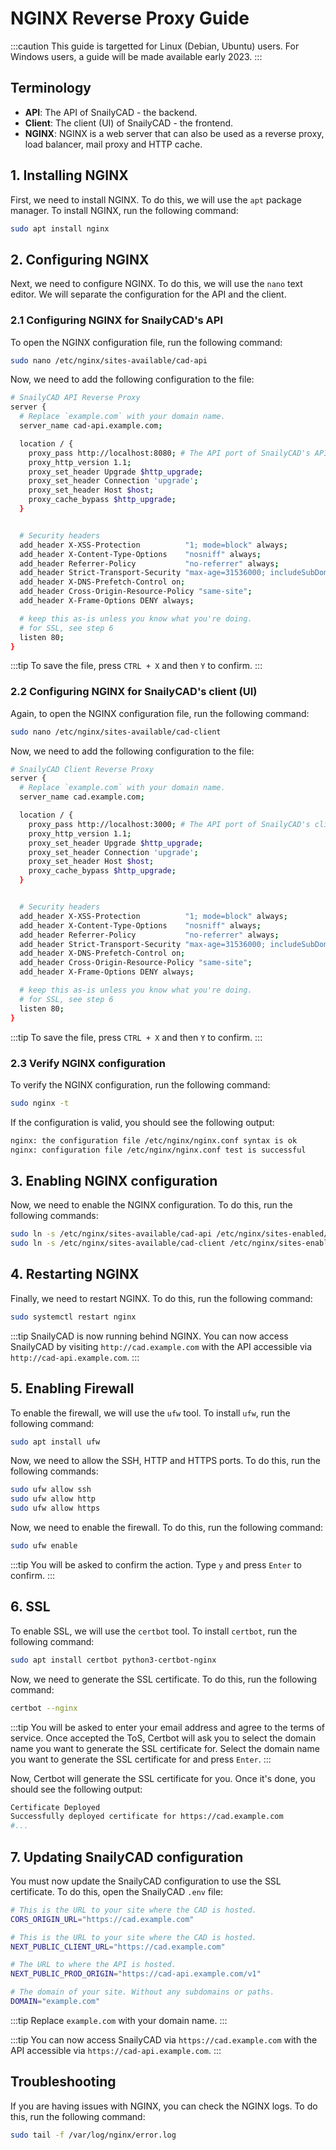 # NGINX Reverse Proxy Guide

:::caution
This guide is targetted for Linux (Debian, Ubuntu) users. For Windows users, a guide will be made available early 2023.
:::

## Terminology

- **API**: The API of SnailyCAD - the backend.
- **Client**: The client (UI) of SnailyCAD - the frontend.
- **NGINX**: NGINX is a web server that can also be used as a reverse proxy, load balancer, mail proxy and HTTP cache.

## 1. Installing NGINX

First, we need to install NGINX. To do this, we will use the `apt` package manager. To install NGINX, run the following command:

```bash
sudo apt install nginx
```

## 2. Configuring NGINX

Next, we need to configure NGINX. To do this, we will use the `nano` text editor. We will separate the configuration for the API and the client.

### 2.1 Configuring NGINX for SnailyCAD's API

To open the NGINX configuration file, run the following command:

```bash
sudo nano /etc/nginx/sites-available/cad-api
```

Now, we need to add the following configuration to the file:

```bash
# SnailyCAD API Reverse Proxy
server {
  # Replace `example.com` with your domain name.
  server_name cad-api.example.com;

  location / {
    proxy_pass http://localhost:8080; # The API port of SnailyCAD's API (Default: 8080)
    proxy_http_version 1.1;
    proxy_set_header Upgrade $http_upgrade;
    proxy_set_header Connection 'upgrade';
    proxy_set_header Host $host;
    proxy_cache_bypass $http_upgrade;
  }


  # Security headers
  add_header X-XSS-Protection          "1; mode=block" always;
  add_header X-Content-Type-Options    "nosniff" always;
  add_header Referrer-Policy           "no-referrer" always;
  add_header Strict-Transport-Security "max-age=31536000; includeSubDomains; preload" always;
  add_header X-DNS-Prefetch-Control on;
  add_header Cross-Origin-Resource-Policy "same-site";
  add_header X-Frame-Options DENY always;

  # keep this as-is unless you know what you're doing.
  # for SSL, see step 6
  listen 80;
}
```

:::tip
To save the file, press `CTRL + X` and then `Y` to confirm.
:::

### 2.2 Configuring NGINX for SnailyCAD's client (UI)

Again, to open the NGINX configuration file, run the following command:

```bash
sudo nano /etc/nginx/sites-available/cad-client
```

Now, we need to add the following configuration to the file:

```bash
# SnailyCAD Client Reverse Proxy
server {
  # Replace `example.com` with your domain name.
  server_name cad.example.com;

  location / {
    proxy_pass http://localhost:3000; # The API port of SnailyCAD's client (Default: 3000)
    proxy_http_version 1.1;
    proxy_set_header Upgrade $http_upgrade;
    proxy_set_header Connection 'upgrade';
    proxy_set_header Host $host;
    proxy_cache_bypass $http_upgrade;
  }


  # Security headers
  add_header X-XSS-Protection          "1; mode=block" always;
  add_header X-Content-Type-Options    "nosniff" always;
  add_header Referrer-Policy           "no-referrer" always;
  add_header Strict-Transport-Security "max-age=31536000; includeSubDomains; preload" always;
  add_header X-DNS-Prefetch-Control on;
  add_header Cross-Origin-Resource-Policy "same-site";
  add_header X-Frame-Options DENY always;

  # keep this as-is unless you know what you're doing.
  # for SSL, see step 6
  listen 80;
}
```

:::tip
To save the file, press `CTRL + X` and then `Y` to confirm.
:::

### 2.3 Verify NGINX configuration

To verify the NGINX configuration, run the following command:

```bash
sudo nginx -t
```

If the configuration is valid, you should see the following output:

```bash
nginx: the configuration file /etc/nginx/nginx.conf syntax is ok
nginx: configuration file /etc/nginx/nginx.conf test is successful
```

## 3. Enabling NGINX configuration

Now, we need to enable the NGINX configuration. To do this, run the following commands:

```bash
sudo ln -s /etc/nginx/sites-available/cad-api /etc/nginx/sites-enabled/
sudo ln -s /etc/nginx/sites-available/cad-client /etc/nginx/sites-enabled/
```

## 4. Restarting NGINX

Finally, we need to restart NGINX. To do this, run the following command:

```bash
sudo systemctl restart nginx
```

:::tip
SnailyCAD is now running behind NGINX. You can now access SnailyCAD by visiting `http://cad.example.com` with the API accessible via `http://cad-api.example.com`.
:::

## 5. Enabling Firewall

To enable the firewall, we will use the `ufw` tool. To install `ufw`, run the following command:

```bash
sudo apt install ufw
```

Now, we need to allow the SSH, HTTP and HTTPS ports. To do this, run the following commands:

```bash
sudo ufw allow ssh
sudo ufw allow http
sudo ufw allow https
```

Now, we need to enable the firewall. To do this, run the following command:

```bash
sudo ufw enable
```

:::tip
You will be asked to confirm the action. Type `y` and press `Enter` to confirm.
:::

## 6. SSL

To enable SSL, we will use the `certbot` tool. To install `certbot`, run the following command:

```bash
sudo apt install certbot python3-certbot-nginx
```

Now, we need to generate the SSL certificate. To do this, run the following command:

```bash
certbot --nginx
```

:::tip
You will be asked to enter your email address and agree to the terms of service.
Once accepted the ToS, Certbot will ask you to select the domain name you want to generate the SSL certificate for.
Select the domain name you want to generate the SSL certificate for and press `Enter`.
:::

Now, Certbot will generate the SSL certificate for you. Once it's done, you should see the following output:

```bash
Certificate Deployed
Successfully deployed certificate for https://cad.example.com
#...
```

## 7. Updating SnailyCAD configuration

You must now update the SnailyCAD configuration to use the SSL certificate. To do this, open the SnailyCAD `.env` file:

```bash
# This is the URL to your site where the CAD is hosted.
CORS_ORIGIN_URL="https://cad.example.com"

# This is the URL to your site where the CAD is hosted.
NEXT_PUBLIC_CLIENT_URL="https://cad.example.com"

# The URL to where the API is hosted.
NEXT_PUBLIC_PROD_ORIGIN="https://cad-api.example.com/v1"

# The domain of your site. Without any subdomains or paths.
DOMAIN="example.com"
```

:::tip
Replace `example.com` with your domain name.
:::

:::tip
You can now access SnailyCAD via `https://cad.example.com` with the API accessible via `https://cad-api.example.com`.
:::

## Troubleshooting

If you are having issues with NGINX, you can check the NGINX logs. To do this, run the following command:

```bash
sudo tail -f /var/log/nginx/error.log
```
